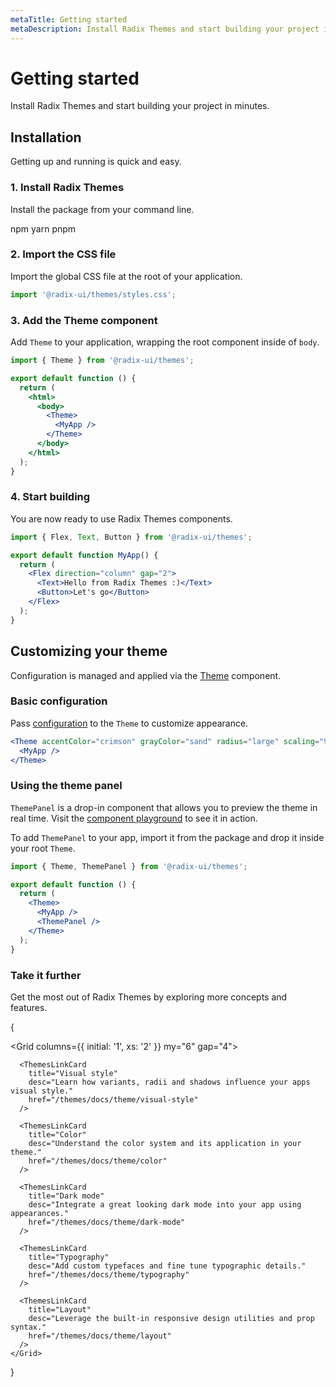 ```yaml
---
metaTitle: Getting started
metaDescription: Install Radix Themes and start building your project in minutes
---
```


# Getting started

<Description>
  Install Radix Themes and start building your project in minutes.
</Description>

## Installation

Getting up and running is quick and easy.

### 1. Install Radix Themes

Install the package from your command line.

<TabsCodeBlock defaultValue="npm" my="5">
  <TabsList>
    <TabsTrigger value="npm">npm</TabsTrigger>
    <TabsTrigger value="yarn">yarn</TabsTrigger>
    <TabsTrigger value="pnpm">pnpm</TabsTrigger>
  </TabsList>
  <TabsContent value="npm">
    <TabsCodeBlockContent
      language="bash"
      value="npm install @radix-ui/themes"
    />
  </TabsContent>
  <TabsContent value="yarn">
    <TabsCodeBlockContent language="bash" value="yarn add @radix-ui/themes" />
  </TabsContent>
  <TabsContent value="pnpm">
    <TabsCodeBlockContent language="bash" value="pnpm add @radix-ui/themes" />
  </TabsContent>
</TabsCodeBlock>

### 2. Import the CSS file

Import the global CSS file at the root of your application.

```ts
import '@radix-ui/themes/styles.css';
```

### 3. Add the Theme component

Add `Theme` to your application, wrapping the root component inside of `body`.

```jsx line=7,9
import { Theme } from '@radix-ui/themes';

export default function () {
  return (
    <html>
      <body>
        <Theme>
          <MyApp />
        </Theme>
      </body>
    </html>
  );
}
```

### 4. Start building

You are now ready to use Radix Themes components.

```jsx
import { Flex, Text, Button } from '@radix-ui/themes';

export default function MyApp() {
  return (
    <Flex direction="column" gap="2">
      <Text>Hello from Radix Themes :)</Text>
      <Button>Let's go</Button>
    </Flex>
  );
}
```

## Customizing your theme

Configuration is managed and applied via the [Theme](/themes/docs/components/theme) component.

### Basic configuration

Pass [configuration](/themes/docs/components/theme) to the `Theme` to customize appearance.

```jsx line=1
<Theme accentColor="crimson" grayColor="sand" radius="large" scaling="95%">
  <MyApp />
</Theme>
```

### Using the theme panel

`ThemePanel` is a drop-in component that allows you to preview the theme in real time. Visit the [component playground](/themes/playground) to see it in action.

To add `ThemePanel` to your app, import it from the package and drop it inside your root `Theme`.

```jsx line=7
import { Theme, ThemePanel } from '@radix-ui/themes';

export default function () {
  return (
    <Theme>
      <MyApp />
      <ThemePanel />
    </Theme>
  );
}
```

### Take it further

Get the most out of Radix Themes by exploring more concepts and features.

{

  <Grid columns={{ initial: '1', xs: '2' }} my="6" gap="4">
      <ThemesLinkCard
        title="Theme overview"
        desc="Anatomy of a theme and how to create the perfect style for your app."
        href="/themes/docs/theme/overview"
      />

      <ThemesLinkCard
        title="Visual style"
        desc="Learn how variants, radii and shadows influence your apps visual style."
        href="/themes/docs/theme/visual-style"
      />

      <ThemesLinkCard
        title="Color"
        desc="Understand the color system and its application in your theme."
        href="/themes/docs/theme/color"
      />

      <ThemesLinkCard
        title="Dark mode"
        desc="Integrate a great looking dark mode into your app using appearances."
        href="/themes/docs/theme/dark-mode"
      />

      <ThemesLinkCard
        title="Typography"
        desc="Add custom typefaces and fine tune typographic details."
        href="/themes/docs/theme/typography"
      />

      <ThemesLinkCard
        title="Layout"
        desc="Leverage the built-in responsive design utilities and prop syntax."
        href="/themes/docs/theme/layout"
      />
    </Grid>

}
